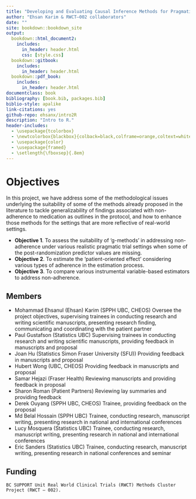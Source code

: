 ```yaml
--- 
title: "Developing and Evaluating Causal Inference Methods for Pragmatic Trials"
author: "Ehsan Karim & RWCT–002 collaborators"
date: ""
site: bookdown::bookdown_site
output:
  bookdown::html_document2:
    includes:
      in_header: header.html
      css: [style.css]
  bookdown::gitbook:
    includes:
      in_header: header.html
  bookdown::pdf_book:
    includes:
      in_header: header.html
documentclass: book
bibliography: [book.bib, packages.bib]
biblio-style: apalike
link-citations: yes
github-repo: ehsanx/intro2R
description: "Intro to R."
header-includes: 
  - \usepackage{tcolorbox}
  - \newtcolorbox{blackbox}{colback=black,colframe=orange,coltext=white,boxsep=5pt,arc=4pt}
  - \usepackage{color}
  - \usepackage{framed}
  - \setlength{\fboxsep}{.8em}
---
```


\newenvironment{blackbox}{
  \definecolor{shadecolor}{rgb}{0, 0, 0}  % black
  \color{white}
  \begin{shaded}}
 {\end{shaded}}

# Objectives {-}

In this project, we have address some of the methodological issues underlying the suitability of some of the methods already proposed in the literature to tackle generalizability of findings associated with non-adherence to medication as outlines in the protocol, and how to enhance those methods for the settings that are more reflective of real-world settings. 

- **Objective 1**. To assess the suitability of ‘g-methods’ in addressing non-adherence under various realistic pragmatic trial settings when some of the post-randomization predictor values are missing. 
- **Objective 2**. To estimate the ‘patient-oriented effect’ considering various types of adherence in the estimation process. 
- **Objective 3**. To compare various instrumental variable-based estimators to address non-adherence.


## Members {-}

-	Mohammad Ehsanul (Ehsan) Karim (SPPH UBC, CHEOS) Oversee the project objectives, supervising trainees in conducting research and writing scientific manuscripts, presenting research finding, communicating and coordinating with the patient partner
-	Paul Gustafson (Statistics UBC) Supervising trainees in conducting research and writing scientific manuscripts, providing feedback in manuscripts and proposal
-	Joan Hu (Statistics Simon Fraser University (SFU)) Providing feedback in manuscripts and proposal
-	Hubert Wong (UBC, CHEOS) Providing feedback in manuscripts and proposal
-	Samar Hejazi (Fraser Health) Reviewing manuscripts and providing feedback in proposal
-	Sharon Roman (Patient Partners) Reviewing lay summaries and providing feedback 
-	Derek Ouyang (SPPH UBC, CHEOS) Trainee, providing feedback on the proposal
-	Md Belal Hossain (SPPH UBC) Trainee, conducting research, manuscript writing, presenting research in national and international conferences 
-	Lucy Mosquera (Statistics UBC) Trainee, conducting research, manuscript writing, presenting research in national and international conferences
-	Eric Sanders (Statistics UBC) Trainee, conducting research, manuscript writing, presenting research in national conferences and seminar


## Funding {-}

```block
BC SUPPORT Unit Real World Clinical Trials (RWCT) Methods Cluster Project (RWCT – 002).
```
